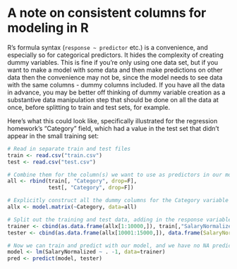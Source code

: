 # A note on consistent columns for modeling in R

R's formula syntax (`response ~ predictor` etc.) is a convenience, and especially so for categorical predictors. It hides the complexity of creating dummy variables. This is fine if you're only using one data set, but if you want to make a model with some data and then make predictions on other data then the convenience may not be, since the model needs to see data with the same columns - dummy columns included. If you have all the data in advance, you may be better off thinking of dummy variable creation as a substantive data manipulation step that should be done on all the data at once, before splitting to train and test sets, for example.

Here's what this could look like, specifically illustrated for the regression homework's "Category" field, which had a value in the test set that didn't appear in the small training set:

```R
# Read in separate train and test files
train <- read.csv("train.csv")
test <- read.csv("test.csv")

# Combine them for the column(s) we want to use as predictors in our model
all <- rbind(train[, "Category", drop=F],
             test[, "Category", drop=F])

# Explicitly construct all the dummy columns for the Category variable
allx <- model.matrix(~Category, data=all)

# Split out the training and test data, adding in the response variable as well
trainer <- cbind(as.data.frame(allx[1:10000,]), train[,"SalaryNormalized", drop=F])
tester <- cbind(as.data.frame(allx[10001:15000,]), data.frame(SalaryNormalized=NA))

# Now we can train and predict with our model, and we have no NA predictions
model <- lm(SalaryNormalized ~ . -1, data=trainer)
pred <- predict(model, tester)
```
